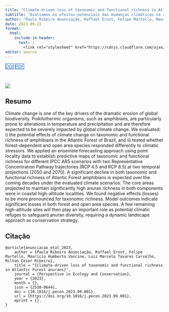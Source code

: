 ```yaml
---
title: "Climate-driven loss of taxonomic and functional richness in Atlantic Forest anurans"
subtitle: "Avaliamos os efeitos potenciais das mudanças climáticas na riqueza taxonômica e funcional dos anfíbios anuros na Mata Atlântica do Brasil, e testamos se espécies dependentes de florestas e de habitat aberto responderam de maneira diferente aos estressores climáticos."
author: "Paula Ribeiro Anunciação, Raffael Ernst, Felipe Martello, Maurício Humberto Vancine, Luiz Marcelo Tavares Carvalho, Milton Cezar Ribeiro"
date: 2023-09-22
format:
  html:
    include-in-header: 
      text: |
        <link rel="stylesheet" href="https://cdnjs.cloudflare.com/ajax/libs/font-awesome/6.5.0/css/all.min.css">
editor: source
---
```


<div class="mt-4 d-flex flex-row flex-wrap gap-1 justify-content-left justify-content-sm-start" role="group" aria-label="Links">
  <a href="https://doi.org/10.1016/j.pecon.2023.09.001" class="btn btn-custom text-capitalize" target="_blank"><i class="ai ai-doi me-1"></i>DOI</a>
  <a href="/publications/2023-anunciacao-etal.pdf" class="btn btn-custom text-capitalize" target="_blank"><i class="bi bi-file-earmark-pdf me-1"></i>PDF</a>
</div>

<style>
  .btn-custom {
    background-color: white;
    border: 1px solid #1c6cbe; /* Borda azul */
    color: #1c6cbe; /* Texto azul */
    transition: background-color 0.3s, color 0.3s;
  }
  .btn-custom:hover {
    background-color: #1c6cbe; /* Cor de fundo azul ao passar o mouse */
    color: white; /* Texto branco */
  }
</style>

<br> 

![](featured.png)

## Resumo

Climate change is one of the key drivers of the dramatic erosion of global biodiversity. Poikilothermic organisms, such as amphibians, are particularly prone to alterations in temperature and precipitation and are therefore expected to be severely impacted by global climate change. We evaluated: i) the potential effects of climate change on taxonomic and functional richness of amphibians in the Atlantic Forest of Brazil, and ii) tested whether forest-dependent and open area species responded differently to climatic stressors. We applied an ensemble forecasting approach using point locality data to establish predictive maps of taxonomic and functional richness for different IPCC AR5 scenarios with two Representative Concentration Pathway trajectories (RCP 4.5 and RCP 8.5) at two temporal projections (2050 and 2070). A significant decline in both taxonomic and functional richness of Atlantic Forest amphibians is expected over the coming decades under the evaluated climate scenarios. The core areas projected to maintain significantly high anuran richness in both components were in coastal high-altitude localities. We found negative effects (losses) to be more pronounced for taxonomic richness. Model outcomes indicate significant losses in both forest and open area species. A few remaining high-altitude sites will then play an important role as potential climatic refuges to safeguard anuran diversity, requiring a dynamic landscape approach as conservation strategy.

## Citação

```         
@article{anunciacao_etal_2023,
    author = {Paula Ribeiro Anunciação, Raffael Ernst, Felipe Martello, Maurício Humberto Vancine, Luiz Marcelo Tavares Carvalho, Milton Cezar Ribeiro},
    title = "{Climate-driven loss of taxonomic and functional richness in Atlantic Forest anurans}",
    journal = {Perspective in Ecology and Conservation},
    year = {2023},
    month = {},
    issn = {2530-0644},
    doi = {10.1016/j.pecon.2023.09.001},
    url = {https://doi.org/10.1016/j.pecon.2023.09.001},
    eprint = {},
}
```
